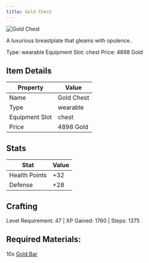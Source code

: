 ```yaml
---
title: Gold Chest
---
```


<div className="flex items-start gap-6 mb-8">
  <div className="flex-shrink-0">
    <img src="/assets/resources/smithing/gold_chest.png" alt="Gold Chest" className="w-24 h-24 border rounded-lg" />
  </div>
  <div className="flex-1">
    <div className="space-y-2">
      <p className="text-lg text-muted-foreground">A luxurious breastplate that gleams with opulence..</p>
      <div className="flex flex-wrap gap-4 text-sm">
        <span className="px-2 py-1 bg-green-100 dark:bg-green-900 rounded-md">
          Type: wearable
        </span>
        <span className="px-2 py-1 bg-purple-100 dark:bg-purple-900 rounded-md">
          Equipment Slot: chest
        </span>
        <span className="px-2 py-1 bg-yellow-100 dark:bg-yellow-900 rounded-md">
          Price: 4898 Gold
        </span>
      </div>
    </div>
  </div>
</div>

## Item Details
| Property | Value |
|----------|-------|
| Name | Gold Chest |
| Type | wearable |
| Equipment Slot | chest |
| Price | 4898 Gold |

## Stats
| Stat | Value |
|------|-------|
| Health Points | +32 |
| Defense | +28 |

## Crafting
Level Requirement: 47 | XP Gained: 1760 | Steps: 1375

## Required Materials:
10x [Gold Bar](/docs/resources/individual/gold_bar)

